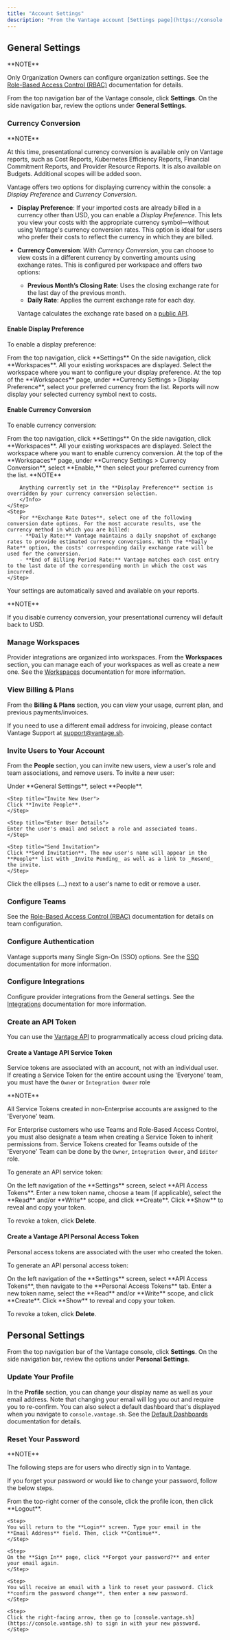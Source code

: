 ```yaml
---
title: "Account Settings"
description: "From the Vantage account [Settings page](https://console.vantage.sh/account/profile), you can edit your personal profile, create API access tokens, and configure organizational settings."
---
```


## General Settings

<Info>
**NOTE**

Only Organization Owners can configure organization settings. See the [Role-Based Access Control (RBAC)](/rbac) documentation for details.
</Info>

From the top navigation bar of the Vantage console, click **Settings**. On the side navigation bar, review the options under **General Settings**.

### Currency Conversion

<Info>
**NOTE**

At this time, presentational currency conversion is available only on Vantage reports, such as Cost Reports, Kubernetes Efficiency Reports, Financial Commitment Reports, and Provider Resource Reports. It is also available on Budgets. Additional scopes will be added soon.
</Info>

Vantage offers two options for displaying currency within the console: a *Display Preference* and *Currency Conversion*.

- **Display Preference**: If your imported costs are already billed in a currency other than USD, you can enable a *Display Preference*. This lets you view your costs with the appropriate currency symbol—without using Vantage's currency conversion rates. This option is ideal for users who prefer their costs to reflect the currency in which they are billed.
- **Currency Conversion**: With *Currency Conversion*, you can choose to view costs in a different currency by converting amounts using exchange rates. This is configured per workspace and offers two options:
	- **Previous Month’s Closing Rate**: Uses the closing exchange rate for the last day of the previous month.
	- **Daily Rate**: Applies the current exchange rate for each day.

	Vantage calculates the exchange rate based on a [public API](https://exchangeratesapi.io/).

#### Enable Display Preference

To enable a display preference:

<Steps>
    <Step>
    From the top navigation, click **Settings**
    </Step>
    <Step>
    On the side navigation, click **Workspaces**. All your existing workspaces are displayed. Select the workspace where you want to configure your display preference.
    </Step>
    <Step>
    At the top of the **Workspaces** page, under **Currency Settings > Display Preference**, select your preferred currency from the list. Reports will now display your selected currency symbol next to costs.
    </Step>
</Steps>

#### Enable Currency Conversion

To enable currency conversion:

<Steps>
    <Step>
    From the top navigation, click **Settings**
    </Step>
    <Step>
    On the side navigation, click **Workspaces**. All your existing workspaces are displayed. Select the workspace where you want to enable currency conversion.
    </Step>
    <Step>
        At the top of the **Workspaces** page, under **Currency Settings > Currency Conversion**, select **Enable,** then select your preferred currency from the list.
        <Info>
        **NOTE**

        Anything currently set in the **Display Preference** section is overridden by your currency conversion selection.
        </Info>
    </Step>
    <Step>
        For **Exchange Rate Dates**, select one of the following conversion date options. For the most accurate results, use the currency method in which you are billed:
        - **Daily Rate:** Vantage maintains a daily snapshot of exchange rates to provide estimated currency conversions. With the **Daily Rate** option, the costs' corresponding daily exchange rate will be used for the conversion.
        - **End of Billing Period Rate:** Vantage matches each cost entry to the last date of the corresponding month in which the cost was incurred.
    </Step>
</Steps>

Your settings are automatically saved and available on your reports.

<Info>
**NOTE**

If you disable currency conversion, your presentational currency will default back to USD.
</Info>

### Manage Workspaces

Provider integrations are organized into workspaces. From the **Workspaces** section, you can manage each of your workspaces as well as create a new one. See the [Workspaces](/workspaces) documentation for more information.

### View Billing & Plans

From the **Billing & Plans** section, you can view your usage, current plan, and previous payments/invoices.

If you need to use a different email address for invoicing, please contact Vantage Support at [support@vantage.sh](mailto:support@vantage.sh).

### Invite Users to Your Account

From the **People** section, you can invite new users, view a user's role and team associations, and remove users. To invite a new user:

<Steps>
    <Step title="Access People Management">
    Under **General Settings**, select **People**.
    </Step>

    <Step title="Invite New User">
    Click **Invite People**.
    </Step>

    <Step title="Enter User Details">
    Enter the user's email and select a role and associated teams.
    </Step>

    <Step title="Send Invitation">
    Click **Send Invitation**. The new user's name will appear in the **People** list with _Invite Pending_ as well as a link to _Resend_ the invite.
    </Step>
</Steps>

Click the ellipses (**...**) next to a user's name to edit or remove a user.

### Configure Teams

See the [Role-Based Access Control (RBAC)](/rbac) documentation for details on team configuration.

### Configure Authentication

Vantage supports many Single Sign-On (SSO) options. See the [SSO](/sso) documentation for more information.

### Configure Integrations

Configure provider integrations from the General settings. See the [Integrations](/getting_started) documentation for more information.

### Create an API Token

You can use the [Vantage API](https://vantage.readme.io/reference/general) to programmatically access cloud pricing data.

#### Create a Vantage API Service Token

Service tokens are associated with an account, not with an individual user. If creating a Service Token for the entire account using the 'Everyone' team, you must have the `Owner` or `Integration Owner` role

<Info>
**NOTE**

All Service Tokens created in non-Enterprise accounts are assigned to the 'Everyone' team.
</Info>

For Enterprise customers who use Teams and Role-Based Access Control, you must also designate a team when creating a Service Token to inherit permissions from. Service Tokens created for Teams outside of the 'Everyone' Team can be done by the `Owner`, `Integration Owner`, and `Editor` role.

To generate an API service token:

<Steps>
    <Step>
    On the left navigation of the **Settings** screen, select **API Access Tokens**.
    </Step>
    <Step>
    Enter a new token name, choose a team (if applicable), select the **Read** and/or **Write** scope, and click **Create**.
    </Step>
    <Step>
    Click **Show** to reveal and copy your token.
    </Step>
</Steps>

To revoke a token, click **Delete**.

#### Create a Vantage API Personal Access Token

Personal access tokens are associated with the user who created the token.

To generate an API personal access token:

<Steps>
    <Step>
    On the left navigation of the **Settings** screen, select **API Access Tokens**, then navigate to the **Personal Access Tokens** tab.
    </Step>
    <Step>
    Enter a new token name, select the **Read** and/or **Write** scope, and click **Create**.
    </Step>
    <Step>
    Click **Show** to reveal and copy your token.
    </Step>
</Steps>

To revoke a token, click **Delete**.


## Personal Settings

From the top navigation bar of the Vantage console, click **Settings**. On the side navigation bar, review the options under **Personal Settings**.

### Update Your Profile

In the **Profile** section, you can change your display name as well as your email address. Note that changing your email will log you out and require you to re-confirm. You can also select a default dashboard that's displayed when you navigate to `console.vantage.sh`. See the [Default Dashboards](/dashboards#default-dashboard) documentation for details.


### Reset Your Password

<Info>
**NOTE**

The following steps are for users who directly sign in to Vantage.
</Info>

If you forget your password or would like to change your password, follow the below steps.

<Steps>
    <Step>
    From the top-right corner of the console, click the profile icon, then click **Logout**.
    </Step>

    <Step>
    You will return to the **Login** screen. Type your email in the **Email Address** field. Then, click **Continue**.
    </Step>

    <Step>
    On the **Sign In** page, click **Forgot your password?** and enter your email again.
    </Step>

    <Step>
    You will receive an email with a link to reset your password. Click **confirm the password change**, then enter a new password.
    </Step>

    <Step>
    Click the right-facing arrow, then go to [console.vantage.sh](https://console.vantage.sh) to sign in with your new password.
    </Step>
</Steps>
